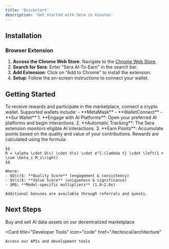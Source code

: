 ```yaml
---
title: 'Quickstart'
description: 'Get started with Sera in minutes'
---
```


## Installation

### Browser Extension

1. **Access the Chrome Web Store**: Navigate to the [Chrome Web Store](https://chrome.google.com/webstore).
2. **Search for Sera**: Enter "Sera AI-To-Earn" in the search bar.
3. **Add Extension**: Click on "Add to Chrome" to install the extension.
4. **Setup**: Follow the on-screen instructions to connect your wallet.

## Getting Started

<AccordionGroup>
  <Accordion icon="wallet" title="Connect Your Wallet">
    To receive rewards and participate in the marketplace, connect a crypto wallet. Supported wallets include:
    - **MetaMask**
    - **WalletConnect**
    - **Sui Wallet**
  </Accordion>
  
   <Accordion icon="message" title="Start Contributing Data">
    1. **Engage with AI Platforms**: Open your preferred AI platforms and begin interactions.
    2. **Automatic Tracking**: The Sera extension monitors eligible AI interactions.
    3. **Earn Points**: Accumulate points based on the quality and value of your contributions.
  </Accordion>

  <Accordion icon="coins" title="Earn Rewards">
    Rewards are calculated using the formula:

    $$
    R = \alpha \cdot Q(c) \cdot V(s) \cdot e^{-\lambda t} \cdot \left(1 + \sum \beta_i M_i\right)
    $$

    Where:
    - $Q(c)$: **Quality Score** (engagement & consistency)
    - $V(s)$: **Value Score** (uniqueness & significance)
    - $M$: **Model-specific multipliers** (1.0–2.0x)

    Additional bonuses are available through referrals and quests.
  </Accordion>
</AccordionGroup>

## Next Steps

<CardGroup>
  <Card
    title="Explore the Marketplace"
    icon="store"
    href="/features/marketplace"
  >
    Buy and sell AI data assets on our decentralized marketplace
  </Card>
  
  <Card
    title="Developer Tools"
    icon="code"
    href="/technical/architecture"
  >
    Access our APIs and development tools
  </Card>
</CardGroup>
